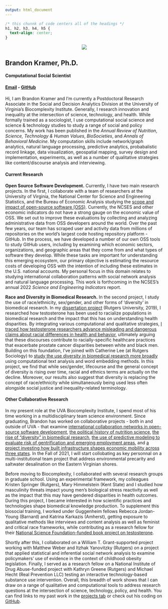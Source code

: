 ```yaml
---
output: html_document
---
```


```css
/* this chunnk of code centers all of the headings */
h1, h2, h3, h4, h5 {
  text-align: center;
}
```

<center>
![](/./home_files/blk-cropped.png)
</center>

## Brandon Kramer, Ph.D.

#### Computational Social Scientist

#### [Email](brandonleekramer@gmail.com) - [GitHub](https://github.com/brandonleekramer)

#### 

Hi, I am Brandon Kramer and I'm currently a Postdoctoral Research Associate in the Social and Decision Analytics Division at the University of Virginia's Biocomplexity Institute. Generally, I research innovation and inequality at the intersection of science, technology, and health. While formally trained as a sociologist, I use computational social science and science & technology studies to study a range of social and policy concerns. My work has been published in the *Annual Review of Nutrition*, *Science, Technology & Human Values*, *BioSocieties*, and *Annals of Behavioral Medicine*. My computation skills include network/graph analytics, natural language processing, predictive analytics, probabalistic record linkage, data visualization, geospatial mapping, survey design and implementation, experiments, as well as a number of qualitative strategies like content/discourse analysis and interviewing. 

#### Current Research  

**Open Source Software Development.** Currently, I have two main research projects. In the first, I collaborate with a team of researchers at the University of Virginia, the National Center for Science and Engineering Statistics, and the Bureau of Economic Analysis studying the [scope and impact of open-source software (OSS)](/projects/oss/). Currently, the NCSES and other economic indicators do not have a strong gauge on the economic value of OSS. We set out to improve these evaluations by collecting and analyzing administrative data from OSS developers around the world. Over the past few years, our team has scraped user and activity data from millions of repositories on the world's largest code hosting repository platform - GitHub. In the process, we have developed a number of our own OSS tools to study GitHub users, including by examining which economic sectors, organizations, and geographic areas that they come from and what types of software they develop. While these tasks are important for understanding this emerging ecosystem, our primary objective is estimating the resource costs of developing OSS with the intention of including these estimates in the U.S. national accounts. My personal focus in this domain relates to studying international collaboration patterns with social network analysis and natural language processing. This work is forthcoming in the NCSES's annual 2022 *Science and Engineering Indicators* report.

**Race and Diversity in Biomedical Research.** In the second project, I study the use of race/ethnicity, sex/gender, and other forms of 'diversity' in biomedical research. In my [dissertation project](/projects/dissertation) (Rutgers University, 2019), I researched how testosterone has been used to racialize populations in biomedical research and the impact that this has on understanding health disparities. By integrating various computational and qualitative strategies, [I traced how testosterone researchers advance misleading and dangerous claims about racial differences in health and behavior](https://link.springer.com/article/10.1057/s41292-020-00200-w), ultimately arguing that these discourses contribute to racially-specific healthcare practices that exacerbate prostate cancer disparities between white and black men. Building on this foundation, I've joined with Catherine Lee (at Rutgers Sociology) to [study the use diversity in biomedical research more broadly](https://riseofdiversity.netlify.app/) using computational text analysis and word embedding methods. In this project, we find that while sex/gender, lifecourse and the general concept of diversity is rising over time, racial and ethnics terms are actually on the decline. Moreover, our results also suggest that diversity is replacing the concept of race/ethnicity while simultaneously being used less often alongside social justice and inequality-related terminology. 

#### Other Collaborative Research 

In my present role at the UVA Biocomplexity Institute, I spend most of his time working in a multidisciplinary team science environment. Since graduating, Brandon has worked on collaborative projects - both in and outside of UVA - that examine [international collaboration networks in open-source software development](/projects/oss/), [the political history of nutrition science](/projects/impacts-and-echoes/), [the rise of "diversity" in biomedical research](/projects/diversity/), [the use of predictive modeling to evaluate risk of gentrification and emerging employment areas](/projects/gentrification/), and [a project investing how built infrastructure shapes economic mobility across three states](https://dspgtools.shinyapps.io/EM-Data-Infrastructure/). In the Fall of 2021, I will start collobating as key personnal on a multi-institutional team project that address environmental precarity and saltwater desalination on the Eastern Virginian shores. 

Before moving to Biocomplexity, I collaborated with several research groups in graduate school. Using an experimental framework, my colleagues Kristen Springer (Rutgers), Mary Himmelstein (Kent State) and I studied how masculinity threats impact young men's biological stress reactivity as well as the impact that this may have gendered disparities in health outcomes. During this project, I became interested in how scientific practices and technologies shape biomedical knowledge production. To supplement this biosocial training, I worked under Guggenheim fellows Rebecca Jordan-Young (Barnard) and Katrina Karkazis (Amherst), getting exposure to qualitative methods like interviews and content analysis as well as feminist and critical race frameworks, while contributing as a research fellow for their [National Science Foundation-funded book project on testosterone](https://www.amazon.com/Testosterone-Unauthorized-Biography-Rebecca-Jordan-Young/dp/067472532). 

Shortly after this, I collaborated on a William T. Grant-supported project working with Matthew Weber and Itzhak Yanovitzky (Rutgers) on a project that applied statistical and inferential social network analysis to examine policymakers’ use of evidence in the context of childhood obesity legislation. Finally, I served as a research fellow on a National Institute of Drug Abuse-funded project with Kathryn Greene (Rutgers) and Michael Hecht (Real Prevention LLC) testing an interactive technology-based substance use intervention. Overall, this breadth of work shows that I can draw on a range of qualitative and computational tools to address research questions at the intersection of science, technology, policy, and health. You can find links to my past work in the [projects tab](/projects) or check out his coding on [GitHub](https://github.com/brandonleekramer).





